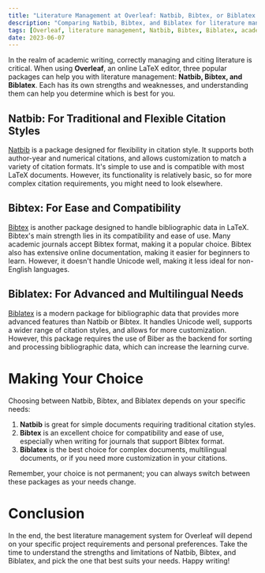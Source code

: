 ```yaml
---
title: "Literature Management at Overleaf: Natbib, Bibtex, or Biblatex - Which is the Best for You?"
description: "Comparing Natbib, Bibtex, and Biblatex for literature management at Overleaf, so you can determine the best option for your writing needs."
tags: [Overleaf, literature management, Natbib, Bibtex, Biblatex, academic writing, citation management]
date: 2023-06-07
---
```



<CiteDrive />

In the realm of academic writing, correctly managing and citing literature is critical. When using **Overleaf**, an online LaTeX editor, three popular packages can help you with literature management: **Natbib, Bibtex, and Biblatex**. Each has its own strengths and weaknesses, and understanding them can help you determine which is best for you.



## Natbib: For Traditional and Flexible Citation Styles

[Natbib](https://ctan.org/pkg/natbib) is a package designed for flexibility in citation style. It supports both author-year and numerical citations, and allows customization to match a variety of citation formats. It's simple to use and is compatible with most LaTeX documents. However, its functionality is relatively basic, so for more complex citation requirements, you might need to look elsewhere.

## Bibtex: For Ease and Compatibility

[Bibtex](https://ctan.org/pkg/bibtex) is another package designed to handle bibliographic data in LaTeX. Bibtex's main strength lies in its compatibility and ease of use. Many academic journals accept Bibtex format, making it a popular choice. Bibtex also has extensive online documentation, making it easier for beginners to learn. However, it doesn't handle Unicode well, making it less ideal for non-English languages.

## Biblatex: For Advanced and Multilingual Needs

[Biblatex](https://ctan.org/pkg/biblatex) is a modern package for bibliographic data that provides more advanced features than Natbib or Bibtex. It handles Unicode well, supports a wider range of citation styles, and allows for more customization. However, this package requires the use of Biber as the backend for sorting and processing bibliographic data, which can increase the learning curve.

# Making Your Choice

Choosing between Natbib, Bibtex, and Biblatex depends on your specific needs:

1. **Natbib** is great for simple documents requiring traditional citation styles.
2. **Bibtex** is an excellent choice for compatibility and ease of use, especially when writing for journals that support Bibtex format.
3. **Biblatex** is the best choice for complex documents, multilingual documents, or if you need more customization in your citations.

Remember, your choice is not permanent; you can always switch between these packages as your needs change.

# Conclusion

In the end, the best literature management system for Overleaf will depend on your specific project requirements and personal preferences. Take the time to understand the strengths and limitations of Natbib, Bibtex, and Biblatex, and pick the one that best suits your needs. Happy writing!
